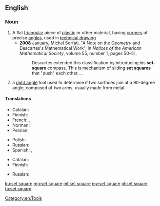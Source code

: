 ==English==
{{wikipedia}}

===Noun===
{{en-noun|head=[[set]] [[square]]}}

# A flat [[triangular]] piece of [[plastic]] or other material, having [[corner]]s of precise [[angle]]s, used in [[technical drawing]]
#* '''2008''' January, Michel Serfati, "A Note on the ''Geometry'' and Descartes's Mathematical Work", in ''Notices of the American Mathematical Society'', volume 55, number 1, pages 50–51,
#*: Descartes extended this classification by introducing his '''set-square''' compass. This is mechanism of sliding '''set squares''' that "push" each other...&nbsp;.
# a [[right angle]] tool used to determine if two surfaces join at a 90-degree angle, composed of two arms, usually made from metal.

====Translations====
{{trans-top|flat triangular piece of plastic or other material used in technical drawing}}
* Catalan: {{t|ca|escaire}}
* Finnish: {{t|fi|kolmioviivain}}
* French: {{t|fr|demi-carré|m}}, {{t+|fr|équerre|f}}
* Norman: {{t|nrf|êtchèrre|f}}
* Persian: {{t+|fa|گونیا|tr=gunyâ|sc=fa-Arab}}
{{trans-mid}}
* Polish: {{t+|pl|ekierka|f}}
* Russian: {{t|ru|геодези́ческий транспорти́р|m}}
* Spanish: {{t|es|cartabón|m}}, {{t+|es|escuadra|f}}
{{trans-bottom}}

{{trans-top|right angle tool}}
* Catalan: {{t|ca|escaire}}
* Finnish: {{t+|fi|suorakulma}}
{{trans-mid}}
* Russian: {{t+|ru|науго́льник|m}}
{{trans-bottom}}

[[Category:en:Tools]]

[[ku:set square]]
[[mg:set square]]
[[ml:set square]]
[[my:set square]]
[[pl:set square]]
[[ta:set square]]